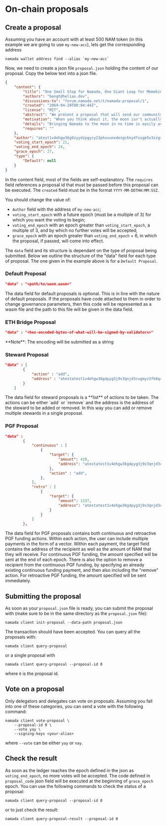 
# On-chain proposals

## Create a proposal

Assuming you have an account with at least 500 NAM token (in this example we are going to use `my-new-acc`), lets get the corresponding address

```shell copy
namada wallet address find --alias `my-new-acc`
```

Now, we need to create a json file `proposal.json` holding the content of our proposal. Copy the below text into a json file.

```json
{
    "content": {
        "title": "One Small Step for Namada, One Giant Leap for Memekind",
        "authors": "bengt@heliax.dev",
        "discussions-to": "forum.namada.net/t/namada-proposal/1",
        "created": "2069-04-20T00:04:44Z",
        "license": "MIT",
        "abstract": "We present a proposal that will send our community to the moon. This proposal outlines all training necessary to accomplish this goal. All memers are welcome to join.",
        "motivation": "When you think about it, the moon isn't actually that far away.The moon is only 384,400 km. We have not yet brought Namada to the moon, so it is only natural to use 101 as the prime number for our modular arithmetic operations. 384,400 (mod 101) = 95. 95 km is a distance that can be easily covered by a single person in a single day. Namada was produced by more than 100 people. So 95/100 = 0, rounded to the nearest integer. This means that Namada can reach the moon in no time.",
        "details": "Bringing Namada to the moon in no time is easily achievable. We just need to pass this governance proposal and set the plan in action",
        "requires": ""
    },
    "author": "atest1v4ehgw36g9zyydzpgycy23phxuunxdesgc6nydfsxge5x3zzgscny32pxccn2wfjg5urx3fhzxhmch",
    "voting_start_epoch": 21,
    "voting_end_epoch": 24,
    "grace_epoch": 27,
    "type": {
        "Default": null
    }
}
```

In the content field, most of the fields are self-explanatory. The `requires` field references a proposal id that must be passed before this proposal can be executed. The `created` field must be in the format `YYYY-MM-DDTHH:MM:SSZ`.

You should change the value of:

- `Author` field with the address of `my-new-acc`;
- `voting_start_epoch` with a future epoch (must be a multiple of 3) for which you want the voting to begin;
- `voting_end_epoch` with an epoch greater than `voting_start_epoch`, a multiple of 3, and by which no further votes will be accepted;
- `grace_epoch` with an epoch greater than `voting_end_epoch` + 6, in which the proposal, if passed, will come into effect.

The `data` field and its structure is dependant on the type of proposal being submitted. Below we outline the structure of the "data" field for each type of proposal. The one given in the example above is for a `Default Proposal`.

### Default Proposal 

```json
"data" : "<path/to/wasm.wasm>"
```

<Callout type="info">
The data field for default proposals is optional. This is in line with the nature of default proposals. 
If the proposals have code attached to them in order to change governance parameters, then this code 
will be represented as a wasm file and the path to this file will be given in the data field.
</Callout>

### ETH Bridge Proposal

```json
"data" : "<hex-encoded-bytes-of-what-will-be-signed-by-validators>"
```

<Callout type="warning">
**Note**:
The encoding will be submitted as a string
</Callout>

### Steward Proposal

```json
"data" : [
        {
            "action" : "add",
            "address" : "atestatest1v4ehgw36g4pyg3j9x3qnjd3cxgmyz3fk8qcrys3hxdp5xwfnx3zyxsj9xgunxsfjg5u5xvzyzrrqtn"
        }
    ]     
```

<Callout>
The data field for steward proposals is a **list** of actions to be taken. 
The actions can be either `add` or `remove` and the address is the address of 
the steward to be added or removed. In this way you can add or remove multiple 
stewards in a single proposal.
</Callout>

### PGF Proposal
    
```json
"data" :
        {
            "continuous" : [
                {
                    "target": {
                        "amount": 420,
                        "address": "atestatest1v4ehgw36g4pyg3j9x3qnjd3cxgmyz3fk8qcrys3hxdp5xwfnx3zyxsj9xgunxsfjg5u5xvzyzrrqtn"
                    },
                    "action" : "add",
                },
            ],
            "retro" : [
                {
                    "target": {
                        "amount": 1337,
                        "address": "atestatest1v4ehgw36g4pyg3j9x3qnjd3cxgmyz3fk8qcrys3hxdp5xwfnx3zyxsj9xgunxsfjg5u5xvzyzrrqtn"
                    }
                }
            ]
        },  
```

<Callout>
The data field for PGF proposals contains both continuous and retroactive PGF funding actions. 
Within each action, the user can include multiple payments in the form of a vector. 
Within each payment, the target field contains the address of the recipient as well 
as the amount of NAM that they will receive. For continuous PGF funding, the amount 
specified will be sent at the end of each epoch. There is also the option to remove a 
recipient from the continuous PGF funding, by specifying an already existing continuous 
funding payment, and then also including the "remove" action. For retroactive PGF funding, 
the amount specified will be sent immediately.
</Callout>

## Submitting the proposal
As soon as your `proposal.json` file is ready, you can submit the proposal with (make sure to be in the same directory as the `proposal.json` file):

```shell copy
namada client init-proposal --data-path proposal.json 
```

The transaction should have been accepted. You can query all the proposals with:

```shell copy
namada client query-proposal
```

or a single proposal with

```shell copy
namada client query-proposal --proposal-id 0
```

where `0` is the proposal id.

## Vote on a proposal

Only delegators and delegates can vote on proposals. Assuming you fall into one of these categories, you can send a vote with the following command:

```shell copy
namada client vote-proposal \
    --proposal-id 0 \
    --vote yay \
    --signing-keys <your-alias>
```

where `--vote` can be either `yay` or `nay`.

## Check the result

As soon as the ledger reaches the epoch defined in the json as `voting_end_epoch`, no more votes will be accepted.
The code defined in `proposal_code` json field will be executed at the beginning of `grace_epoch` epoch. You can use the following commands to check the status of a proposal:

```shell copy
namada client query-proposal --proposal-id 0
```

or to just check the result:

```shell copy
namada client query-proposal-result --proposal-id 0
```
